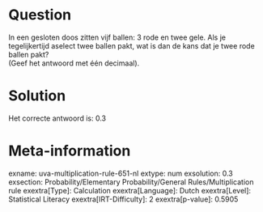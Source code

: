 Question
========

In een gesloten doos zitten vijf ballen: 3 rode en twee gele. Als je
tegelijkertijd aselect twee ballen pakt, wat is dan de kans dat je twee
rode ballen pakt?\
(Geef het antwoord met één decimaal).


Solution
========

Het correcte antwoord is: 0.3

Meta-information
================
exname: uva-multiplication-rule-651-nl
extype: num
exsolution: 0.3
exsection: Probability/Elementary Probability/General Rules/Multiplication rule
exextra[Type]: Calculation
exextra[Language]: Dutch
exextra[Level]: Statistical Literacy
exextra[IRT-Difficulty]: 2
exextra[p-value]: 0.5905
